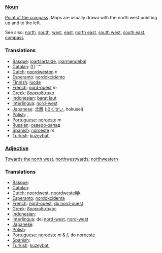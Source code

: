 ===[[Noun]]===

[[Point of the compass]]. Maps are usually drawn with the north west pointing up and to the left.

See also: [[north]], [[south]], [[west]], [[east]], [[north east]], [[south west]], [[south east]], [[compass]]

===Translations===
*[[Basque]]: [[ipartsartalde]], [[iparmendebal]]
*[[Catalan]]: [[] ''''
*[[Dutch]]: [[noordwesten]] ''n''
*[[Esperanto]]: [[nordokcidento]]
*[[Finnish]]: [[luode]]
*[[French]]: [[nord-ouest]] ''m''
*[[Greek]]: [[βορειοδυτικά]]
*[[Indonesian]]: [[barat laut]]
*[[Interlingua]]: [[nord-west]]
*[[Japanese]]: [[北西]] ([[ほくせい]], hokusei)
*[[Polish]]: [[]], [[]]
*[[Portuguese]]: [[noroeste]] ''m''
*[[Russian]]: [[северо-запад]]
*[[Spanish]]: [[noroeste]] ''m''
*[[Turkish]]: [[kuzeybatı]]

===[[Adjective]]===

[[Towards the north west]], [[northwestwards]], [[northwestern]]

===Translations===
*[[Basque]]: [[]]
*[[Catalan]]: [[]]
*[[Dutch]]: [[noordwest]], [[noordwestelijk]]
*[[Esperanto]]: [[nordokcidenta]]
*[[French]]: [[nord-ouest]], [[du nord-ouest]]
*[[Greek]]: [[βορειοδυτικός]]
*[[Indonesian]]: [[]]
*[[Interlingua]]: del [[nord-west]], [[nord-west]]
*[[Japanese]]: [[]]
*[[Polish]]: [[]]
*[[Portuguese]]: [[noroeste]] ''m'' & ''f'', do [[noroeste]]
*[[Spanish]]: [[]]
*[[Turkish]]: [[kuzeybatı]]